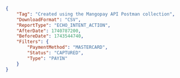 ```json ECHO_INTENT_ACTION
{
    "Tag": "Created using the Mangopay API Postman collection",
    "DownloadFormat": "CSV",
    "ReportType": "ECHO_INTENT_ACTION",
    "AfterDate": 1740787200,
    "BeforeDate": 1743544740,
    "Filters": {
        "PaymentMethod": "MASTERCARD",
        "Status": "CAPTURED",
        "Type": "PAYIN"
    }
}
```
